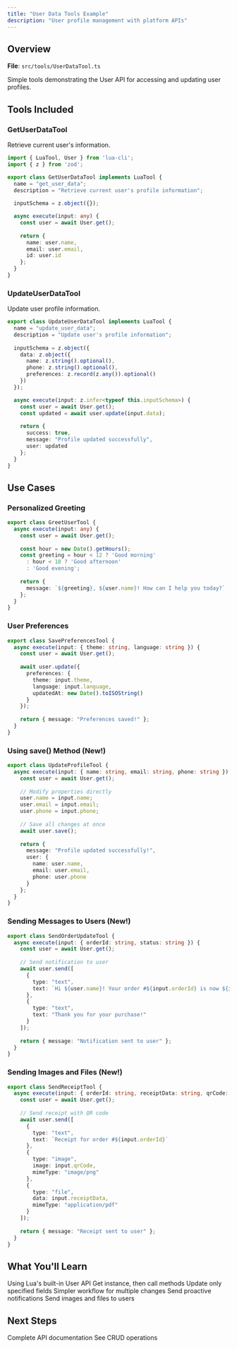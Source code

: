 ```yaml
---
title: "User Data Tools Example"
description: "User profile management with platform APIs"
---
```


## Overview

**File**: `src/tools/UserDataTool.ts`

Simple tools demonstrating the User API for accessing and updating user profiles.

## Tools Included

### GetUserDataTool

Retrieve current user's information.

```typescript
import { LuaTool, User } from 'lua-cli';
import { z } from 'zod';

export class GetUserDataTool implements LuaTool {
  name = "get_user_data";
  description = "Retrieve current user's profile information";
  
  inputSchema = z.object({});

  async execute(input: any) {
    const user = await User.get();
    
    return {
      name: user.name,
      email: user.email,
      id: user.id
    };
  }
}
```

### UpdateUserDataTool

Update user profile information.

```typescript
export class UpdateUserDataTool implements LuaTool {
  name = "update_user_data";
  description = "Update user's profile information";
  
  inputSchema = z.object({
    data: z.object({
      name: z.string().optional(),
      phone: z.string().optional(),
      preferences: z.record(z.any()).optional()
    })
  });

  async execute(input: z.infer<typeof this.inputSchema>) {
    const user = await User.get();
    const updated = await user.update(input.data);
    
    return {
      success: true,
      message: "Profile updated successfully",
      user: updated
    };
  }
}
```

## Use Cases

### Personalized Greeting

```typescript
export class GreetUserTool {
  async execute(input: any) {
    const user = await User.get();
    
    const hour = new Date().getHours();
    const greeting = hour < 12 ? 'Good morning'
      : hour < 18 ? 'Good afternoon'
      : 'Good evening';
    
    return {
      message: `${greeting}, ${user.name}! How can I help you today?`
    };
  }
}
```

### User Preferences

```typescript
export class SavePreferencesTool {
  async execute(input: { theme: string, language: string }) {
    const user = await User.get();
    
    await user.update({
      preferences: {
        theme: input.theme,
        language: input.language,
        updatedAt: new Date().toISOString()
      }
    });
    
    return { message: "Preferences saved!" };
  }
}
```

### Using save() Method (New!)

```typescript
export class UpdateProfileTool {
  async execute(input: { name: string, email: string, phone: string }) {
    const user = await User.get();
    
    // Modify properties directly
    user.name = input.name;
    user.email = input.email;
    user.phone = input.phone;
    
    // Save all changes at once
    await user.save();
    
    return { 
      message: "Profile updated successfully!",
      user: {
        name: user.name,
        email: user.email,
        phone: user.phone
      }
    };
  }
}
```

### Sending Messages to Users (New!)

```typescript
export class SendOrderUpdateTool {
  async execute(input: { orderId: string, status: string }) {
    const user = await User.get();
    
    // Send notification to user
    await user.send([
      {
        type: "text",
        text: `Hi ${user.name}! Your order #${input.orderId} is now ${input.status}.`
      },
      {
        type: "text",
        text: "Thank you for your purchase!"
      }
    ]);
    
    return { message: "Notification sent to user" };
  }
}
```

### Sending Images and Files (New!)

```typescript
export class SendReceiptTool {
  async execute(input: { orderId: string, receiptData: string, qrCode: string }) {
    const user = await User.get();
    
    // Send receipt with QR code
    await user.send([
      {
        type: "text",
        text: `Receipt for order #${input.orderId}`
      },
      {
        type: "image",
        image: input.qrCode,
        mimeType: "image/png"
      },
      {
        type: "file",
        data: input.receiptData,
        mimeType: "application/pdf"
      }
    ]);
    
    return { message: "Receipt sent to user" };
  }
}
```

## What You'll Learn

<CardGroup cols={2}>
  <Card title="Platform APIs" icon="server">
    Using Lua's built-in User API
  </Card>
  <Card title="Chaining Operations" icon="link">
    Get instance, then call methods
  </Card>
  <Card title="Partial Updates" icon="pen">
    Update only specified fields
  </Card>
  <Card title="save() Method" icon="floppy-disk">
    Simpler workflow for multiple changes
  </Card>
  <Card title="Messaging Users" icon="message">
    Send proactive notifications
  </Card>
  <Card title="Media Support" icon="image">
    Send images and files to users
  </Card>
</CardGroup>

## Next Steps

<CardGroup cols={2}>
  <Card
    title="User API Reference"
    icon="book"
    href="/api/user"
  >
    Complete API documentation
  </Card>
  <Card
    title="Products Example"
    icon="box"
    href="/examples/products"
  >
    See CRUD operations
  </Card>
</CardGroup>

